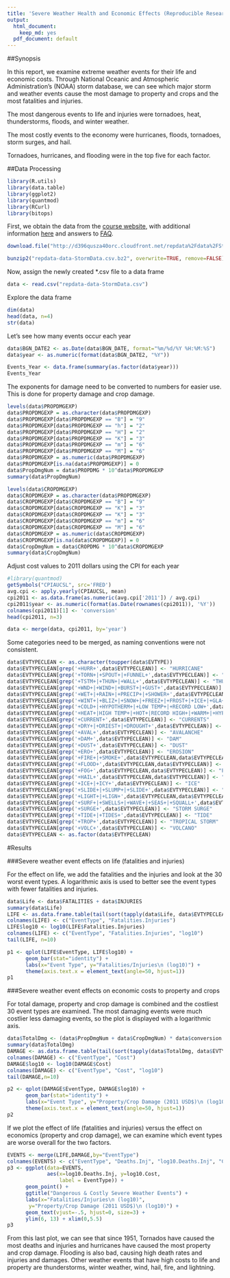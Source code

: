 ```yaml
---
title: 'Severe Weather Health and Economic Effects (Reproducible Research: Peer Assessment 2)'
output:
  html_document:
    keep_md: yes
  pdf_document: default
---
```


##Synopsis

In this report, we examine extreme weather events for their life and economic costs. Through National Oceanic and Atmospheric Administration's (NOAA) storm database, we can see which major storm and weather events cause the most damage to property and crops and the most fatalities and injuries.

The most dangerous events to life and injuries were tornadoes, heat, thunderstorms, floods, and winter weather.

The most costly events to the economy were hurricanes, floods, tornadoes, storm surges, and hail.

Tornadoes, hurricanes, and flooding were in the top five for each factor.

##Data Processing

```r
library(R.utils)
library(data.table)
library(ggplot2)
library(quantmod)
library(RCurl)
library(bitops)
```

First, we obtain the data from the [course website](https://d396qusza40orc.cloudfront.net/repdata%2Fdata%2FStormData.csv.bz2), with additional information [here](https://d396qusza40orc.cloudfront.net/repdata%2Fpeer2_doc%2Fpd01016005curr.pdf) and answers to [FAQ](https://d396qusza40orc.cloudfront.net/repdata%2Fpeer2_doc%2FNCDC%20Storm%20Events-FAQ%20Page.pdf).
```r
download.file("http://d396qusza40orc.cloudfront.net/repdata%2Fdata%2FStormData.csv.bz2", destfile="repdata-data-StormData.csv.bz2")

bunzip2("repdata-data-StormData.csv.bz2", overwrite=TRUE, remove=FALSE)
```

Now, assign the newly created *.csv file to a data frame
```r
data <- read.csv("repdata-data-StormData.csv")
```

Explore the data frame
```r
dim(data)
head(data, n=4)
str(data)
```

Let's see how many events occur each year
```r
data$BGN_DATE2 <- as.Date(data$BGN_DATE, format="%m/%d/%Y %H:%M:%S")
data$year <- as.numeric(format(data$BGN_DATE2, "%Y"))

Events_Year <- data.frame(summary(as.factor(data$year)))
Events_Year
```

The exponents for damage need to be converted to numbers for easier use. This is done for property damage and crop damage.
```r
levels(data$PROPDMGEXP)
data$PROPDMGEXP = as.character(data$PROPDMGEXP)
data$PROPDMGEXP[data$PROPDMGEXP == "B"] = "9"
data$PROPDMGEXP[data$PROPDMGEXP == "h"] = "2"
data$PROPDMGEXP[data$PROPDMGEXP == "H"] = "2"
data$PROPDMGEXP[data$PROPDMGEXP == "K"] = "3"
data$PROPDMGEXP[data$PROPDMGEXP == "m"] = "6"
data$PROPDMGEXP[data$PROPDMGEXP == "M"] = "6"
data$PROPDMGEXP = as.numeric(data$PROPDMGEXP)
data$PROPDMGEXP[is.na(data$PROPDMGEXP)] = 0
data$PropDmgNum = data$PROPDMG * 10^data$PROPDMGEXP
summary(data$PropDmgNum)

levels(data$CROPDMGEXP)
data$CROPDMGEXP = as.character(data$PROPDMGEXP)
data$CROPDMGEXP[data$CROPDMGEXP == "B"] = "9"
data$CROPDMGEXP[data$CROPDMGEXP == "K"] = "3"
data$CROPDMGEXP[data$CROPDMGEXP == "K"] = "3"
data$CROPDMGEXP[data$CROPDMGEXP == "m"] = "6"
data$CROPDMGEXP[data$CROPDMGEXP == "M"] = "6"
data$CROPDMGEXP = as.numeric(data$CROPDMGEXP)
data$CROPDMGEXP[is.na(data$CROPDMGEXP)] = 0
data$CropDmgNum = data$CROPDMG * 10^data$CROPDMGEXP
summary(data$CropDmgNum)
```

Adjust cost values to 2011 dollars using the CPI for each year
```r
#library(quantmod)
getSymbols("CPIAUCSL", src='FRED')
avg.cpi <- apply.yearly(CPIAUCSL, mean)
cpi2011 <- as.data.frame(as.numeric(avg.cpi['2011']) / avg.cpi)
cpi2011$year <- as.numeric(format(as.Date(rownames(cpi2011)), '%Y'))
colnames(cpi2011)[1] <- 'conversion'
head(cpi2011, n=3)

data <- merge(data, cpi2011, by='year')
```


Some categories need to be merged, as naming conventions were not consistent.
```r
data$EVTYPECLEAN <- as.character(toupper(data$EVTYPE))
data$EVTYPECLEAN[grep('+HURR+',data$EVTYPECLEAN)] <- "HURRICANE"
data$EVTYPECLEAN[grep('+TORN+|+SPOUT+|+FUNNEL+',data$EVTYPECLEAN)] <- "TORNADO"
data$EVTYPECLEAN[grep('+TSTM+|+THUN+|+WALL+',data$EVTYPECLEAN)] <- "THUNDERSTORM"
data$EVTYPECLEAN[grep('+WND+|+WIND+|+BURST+|+GUST+',data$EVTYPECLEAN)] <- "WIND"
data$EVTYPECLEAN[grep('+WET+|+RAIN+|+PRECIP+|+SHOWER+',data$EVTYPECLEAN)] <- "RAIN"
data$EVTYPECLEAN[grep('+WINT+|+BLIZ+|+SNOW+|+FREEZ+|+FROST+|+ICE+|+GLA+|+SLEET+',data$EVTYPECLEAN)] <- "WINTER WEATHER"
data$EVTYPECLEAN[grep('+COLD+|+HYPOTHERM+|+LOW TEMP+|+RECORD LOW+',data$EVTYPECLEAN)] <- "COLD"
data$EVTYPECLEAN[grep('+HEAT+|HIGH TEMP+|+HOT+|RECORD HIGH+|+WARM+|+HYPERTHERM+',data$EVTYPECLEAN)] <- "HEAT"
data$EVTYPECLEAN[grep('+CURRENT+',data$EVTYPECLEAN)] <- "CURRENTS"
data$EVTYPECLEAN[grep('+DRY+|+DRIEST+|+DROUGHT+',data$EVTYPECLEAN)] <- "DROUGHT"
data$EVTYPECLEAN[grep('+AVAL+',data$EVTYPECLEAN)] <- "AVALANCHE"
data$EVTYPECLEAN[grep('+DAM+',data$EVTYPECLEAN)] <- "DAM"
data$EVTYPECLEAN[grep('+DUST+',data$EVTYPECLEAN)] <- "DUST"
data$EVTYPECLEAN[grep('+ERO+',data$EVTYPECLEAN)] <- "EROSION"
data$EVTYPECLEAN[grep('+FIRE+|+SMOKE+',data$EVTYPECLEAN,data$EVTYPECLEAN)] <- "FIRE"
data$EVTYPECLEAN[grep('+FLOOD+',data$EVTYPECLEAN,data$EVTYPECLEAN)] <- "FLOOD"
data$EVTYPECLEAN[grep('+FOG+',data$EVTYPECLEAN,data$EVTYPECLEAN)] <- "FOG"
data$EVTYPECLEAN[grep('+HAIL+',data$EVTYPECLEAN,data$EVTYPECLEAN)] <- "HAIL"
data$EVTYPECLEAN[grep('+ICE+|+ICY+',data$EVTYPECLEAN)] <- "ICE"
data$EVTYPECLEAN[grep('+SLIDE+|+SLUMP+|+SLIDE+',data$EVTYPECLEAN)] <- "LANDSLIDE"
data$EVTYPECLEAN[grep('+LIGHT+|+LIGN+',data$EVTYPECLEAN,data$EVTYPECLEAN)] <- "LIGHTNING"
data$EVTYPECLEAN[grep('+SURF+|+SWELLS+|+WAVE+|+SEAS+|+SQUALL+',data$EVTYPECLEAN)] <- "SWELLS"
data$EVTYPECLEAN[grep('+SURGE+',data$EVTYPECLEAN)] <- "STORM SURGE"
data$EVTYPECLEAN[grep('+TIDE+|+TIDES+',data$EVTYPECLEAN)] <- "TIDE"
data$EVTYPECLEAN[grep('+TROP+',data$EVTYPECLEAN)] <- "TROPICAL STORM"
data$EVTYPECLEAN[grep('+VOLC+',data$EVTYPECLEAN)] <- "VOLCANO"
data$EVTYPECLEAN <- as.factor(data$EVTYPECLEAN)
```

#Results

###Severe weather event effects on life (fatalities and injuries)

For the effect on life, we add the fatalities and the injuries and look at the 30 worst event types. A logarithmic axis is used to better see the event types with fewer fatalities and injuries.
```r
data$Life <- data$FATALITIES + data$INJURIES
summary(data$Life)
LIFE <- as.data.frame.table(tail(sort(tapply(data$Life, data$EVTYPECLEAN, sum)), n=30))
colnames(LIFE) <- c("EventType", "Fatalities.Injuries")
LIFE$log10 <- log10(LIFE$Fatalities.Injuries)
colnames(LIFE) <- c("EventType", "Fatalities.Injuries", "log10")
tail(LIFE, n=10)

p1 <- qplot(LIFE$EventType, LIFE$log10) +
      geom_bar(stat="identity") + 
      labs(x="Event Type", y="Fatalities/Injuries\n (log10)") +
      theme(axis.text.x = element_text(angle=50, hjust=1)) 
p1
```

###Severe weather event effects on economic costs to property and crops

For total damage, property and crop damage is combined and the costliest 30 event types are examined. The most damaging events were much costlier less damaging events, so the plot is displayed with a logarithmic axis.
```r
data$TotalDmg <- (data$PropDmgNum + data$CropDmgNum) * data$conversion
summary(data$TotalDmg)
DAMAGE <- as.data.frame.table(tail(sort(tapply(data$TotalDmg, data$EVTYPECLEAN, sum)), n=30))
colnames(DAMAGE) <- c("EventType", "Cost")
DAMAGE$log10 <- log10(DAMAGE$Cost)
colnames(DAMAGE) <- c("EventType", "Cost", "log10")
tail(DAMAGE,n=10)

p2 <- qplot(DAMAGE$EventType, DAMAGE$log10) +
      geom_bar(stat="identity") + 
      labs(x="Event Type", y="Property/Crop Damage (2011 USD$)\n (log10)") +
      theme(axis.text.x = element_text(angle=50, hjust=1)) 
p2
```

If we plot the effect of life (fatalities and injuries) versus the effect on economics (property and crop damage), we can examine which event types are worse overall for the two factors.
```r
EVENTS <- merge(LIFE,DAMAGE,by="EventType")
colnames(EVENTS) <- c("EventType", "Deaths.Inj", "log10.Deaths.Inj", "Cost", "log10.Cost")
p3 <- ggplot(data=EVENTS, 
             aes(x=log10.Deaths.Inj, y=log10.Cost, 
                 label = EventType)) +
      geom_point() +
      ggtitle("Dangerous & Costly Severe Weather Events") +
      labs(x="Fatalities/Injuries\n (log10)",
       y="Property/Crop Damage (2011 USD$)\n (log10)") + 
      geom_text(vjust=-.5, hjust=0, size=3) +
      ylim(6, 13) + xlim(0,5.5)
p3
```

From this last plot, we can see that since 1951, Tornados have caused the most deaths and injuries and hurricanes have caused the most property and crop damage. Flooding is also bad, causing high death rates and injuries and damages. Other weather events that have high costs to life and property are thunderstorms, winter weather, wind, hail, fire, and lightning.